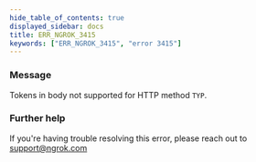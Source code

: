 ```yaml
---
hide_table_of_contents: true
displayed_sidebar: docs
title: ERR_NGROK_3415
keywords: ["ERR_NGROK_3415", "error 3415"]
---
```


### Message

Tokens in body not supported for HTTP method `TYP`.

### Further help

If you're having trouble resolving this error, please reach out to [support@ngrok.com](mailto:support@ngrok.com?subject=Help%20with%20ERR_NGROK_3415)
